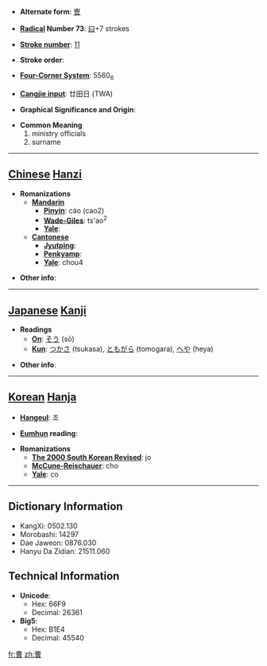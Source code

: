 * '''Alternate form''': [[曺]]

* '''[[Wiktionary:Chinese radical index| Radical]] Number 73''': [[Wiktionary:Chinese radical index 曰|曰]]+7 strokes

* '''[[Wiktionary:Chinese total strokes index|Stroke number]]''': [[Wiktionary:Chinese total strokes index 11|11]]

* '''Stroke order''': 

* '''[[Wiktionary:Chinese four corner index|Four-Corner System]]''': 5560<sub>6</sub>

* '''[[Wiktionary:Chinese Cangjie index|Cangjie input]]''': 廿田日 (TWA)

* '''Graphical Significance and Origin''': 

* '''Common Meaning'''
*#ministry officials
*# surname


----

== [[Chinese]] [[Hanzi]] ==

* '''Romanizations'''
** '''[[Mandarin]]'''
*** '''[[Pinyin]]''': cáo (cao2)
*** '''[[Wade-Giles]]''': ts'ao<sup>2</sup>
*** '''[[Yale]]''': 
** '''[[Cantonese]]'''
*** '''[[Jyutping]]''':
*** '''[[Penkyamp]]''': 
*** '''[[Yale]]''': chou4

* '''Other info''': 

----

== [[Japanese]] [[Kanji]] ==

* '''Readings'''
** '''[[On]]''': [[そう]] (sō)
** '''[[Kun]]''': [[つかさ]] (tsukasa), [[ともがら]] (tomogara), [[へや]] (heya)

* '''Other info''':  

----

== [[Korean]] [[Hanja]] ==

* '''[[Hangeul]]''': 조

* '''[[Eumhun]] reading''': 

* '''Romanizations'''
** '''[[The 2000 South Korean Revised Romanization|The 2000 South Korean Revised]]''': jo
** '''[[McCune-Reischauer]]''': cho
** '''[[Yale]]''': co

----

== Dictionary Information ==

* KangXi: 0502.130
* Morobashi: 14297
* Dae Jaweon: 0876.030
* Hanyu Da Zidian: 21511.060

== Technical Information ==

* '''Unicode''':
** Hex: 66F9
** Decimal: 26361
* '''Big5''':
** Hex: B1E4
** Decimal: 45540

[[fr:曹]]
[[zh:曹]]